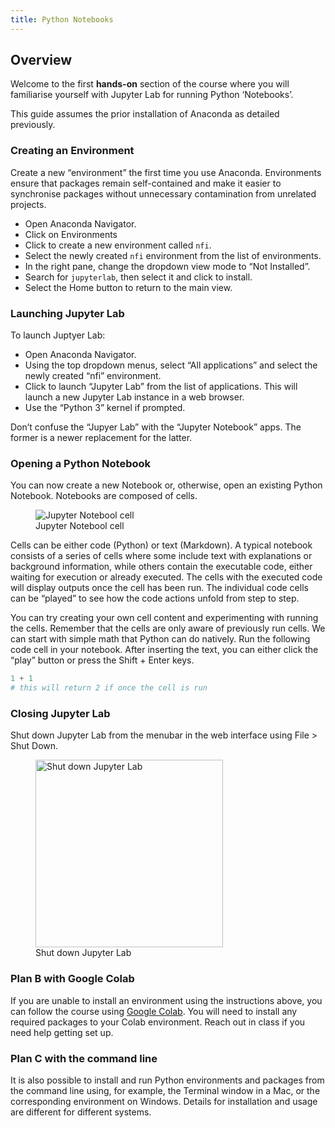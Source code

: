 ```yaml
---
title: Python Notebooks
---
```


## Overview

Welcome to the first **hands-on** section of the course where you will familiarise yourself with Jupyter Lab for running Python 'Notebooks'.

This guide assumes the prior installation of Anaconda as detailed previously.

### Creating an Environment

Create a new "environment" the first time you use Anaconda. Environments ensure that packages remain self-contained and make it easier to synchronise packages without unnecessary contamination from unrelated projects.

- Open Anaconda Navigator.
- Click on Environments
- Click to create a new environment called `nfi`.
- Select the newly created `nfi` environment from the list of environments.
- In the right pane, change the dropdown view mode to "Not Installed".
- Search for `jupyterlab`, then select it and click to install.
- Select the Home button to return to the main view.

### Launching Jupyter Lab

To launch Juptyer Lab:

- Open Anaconda Navigator.
- Using the top dropdown menus, select "All applications" and select the newly created "nfi" environment.
- Click to launch "Jupyter Lab" from the list of applications. This will launch a new Jupyter Lab instance in a web browser.
- Use the "Python 3" kernel if prompted.

::: {.callout-tip}
Don't confuse the "Jupyer Lab" with the "Jupyter Notebook" apps. The former is a newer replacement for the latter.
:::

### Opening a Python Notebook

You can now create a new Notebook or, otherwise, open an existing Python Notebook. Notebooks are composed of cells.

![Jupyter Notebool cell](./images/jupyter-cell.png)

Cells can be either code (Python) or text (Markdown). A typical notebook consists of a series of cells where some include text with explanations or background information, while others contain the executable code, either waiting for execution or already executed. The cells with the executed code will display outputs once the cell has been run. The individual code cells can be "played" to see how the code actions unfold from step to step.

You can try creating your own cell content and experimenting with running the cells. Remember that the cells are only aware of previously run cells. We can start with simple math that Python can do natively. Run the following code cell in your notebook. After inserting the text, you can either click the “play” button or press the <span class="keystroke">Shift</span> + <span class="keystroke">Enter</span> keys.

```python
1 + 1
# this will return 2 if once the cell is run
```

### Closing Jupyter Lab

Shut down Jupyter Lab from the menubar in the web interface using [File]{.keystroke} > [Shut Down]{.keystroke}.

![Shut down Jupyter Lab](./images/jupyter-shut-down.png){width=300}

### Plan B with Google Colab

If you are unable to install an environment using the instructions above, you can follow the course using [Google Colab](https://colab.research.google.com). You will need to install any required packages to your Colab environment. Reach out in class if you need help getting set up.

### Plan C with the command line

It is also possible to install and run Python environments and packages from the command line using, for example, the Terminal window in a Mac, or the corresponding environment on Windows. Details for installation and usage are different for different systems.